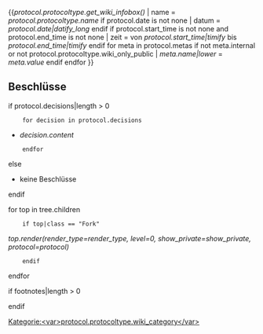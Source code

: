 {{<var>protocol.protocoltype.get_wiki_infobox()</var>
| name = <var>protocol.protocoltype.name</var>
<env> if protocol.date is not none </env>
| datum = <var>protocol.date|datify_long</var>
<env> endif </env>
<env> if protocol.start_time is not none and protocol.end_time is not none </env>
| zeit = von <var>protocol.start_time|timify</var> bis <var>protocol.end_time|timify</var>
<env> endif </env>
<env> for meta in protocol.metas </env>
<env> if not meta.internal or not protocol.protocoltype.wiki_only_public </env>
| <var>meta.name|lower</var> = <var>meta.value</var>
<env> endif </env>
<env> endfor </env>
}}

== Beschlüsse ==
<env> if protocol.decisions|length > 0 </env>
    <env> for decision in protocol.decisions </env>
* <var>decision.content</var>
    <env> endfor </env>
<env> else </env>
* keine Beschlüsse
<env> endif </env>

<env> for top in tree.children </env>
    <env> if top|class == "Fork" </env>
<var>top.render(render_type=render_type, level=0, show_private=show_private, protocol=protocol)</var>
    <env> endif </env>
<env> endfor </env>

<env> if footnotes|length > 0 </env>
    <references />
<env> endif </env>

[[Kategorie:<var>protocol.protocoltype.wiki_category</var>]]
